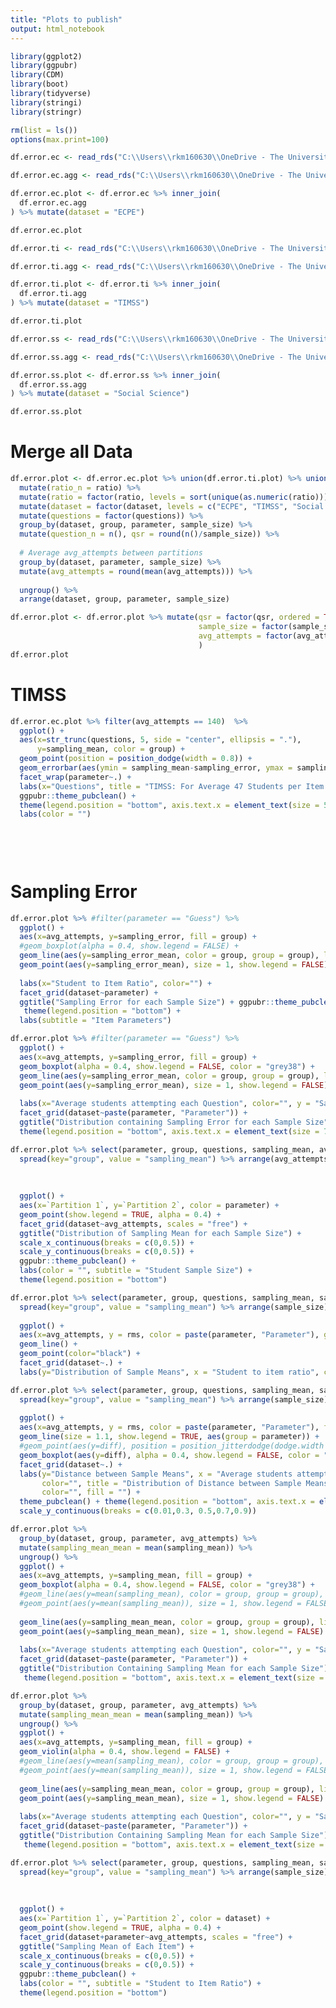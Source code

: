 ```yaml
---
title: "Plots to publish"
output: html_notebook
---
```



```r
library(ggplot2)
library(ggpubr)
library(CDM)
library(boot)
library(tidyverse)
library(stringi)
library(stringr)
```

```r
rm(list = ls())
options(max.print=100)
```


```r
df.error.ec <- read_rds("C:\\Users\\rkm160630\\OneDrive - The University of Texas at Dallas\\Ritesh Folder\\PhD\\FirstYearProject\\data\\df_error_ecpe.rds")

df.error.ec.agg <- read_rds("C:\\Users\\rkm160630\\OneDrive - The University of Texas at Dallas\\Ritesh Folder\\PhD\\FirstYearProject\\data\\df_error_agg_ecpe.rds")

df.error.ec.plot <- df.error.ec %>% inner_join(
  df.error.ec.agg
) %>% mutate(dataset = "ECPE")

df.error.ec.plot


```


```r
df.error.ti <- read_rds("C:\\Users\\rkm160630\\OneDrive - The University of Texas at Dallas\\Ritesh Folder\\PhD\\FirstYearProject\\data\\df_error_timss.rds")

df.error.ti.agg <- read_rds("C:\\Users\\rkm160630\\OneDrive - The University of Texas at Dallas\\Ritesh Folder\\PhD\\FirstYearProject\\data\\df_error_agg_timss.rds")

df.error.ti.plot <- df.error.ti %>% inner_join(
  df.error.ti.agg
) %>% mutate(dataset = "TIMSS")

df.error.ti.plot


```

```r
df.error.ss <- read_rds("C:\\Users\\rkm160630\\OneDrive - The University of Texas at Dallas\\Ritesh Folder\\PhD\\FirstYearProject\\data\\df_error_socialscience.rds")

df.error.ss.agg <- read_rds("C:\\Users\\rkm160630\\OneDrive - The University of Texas at Dallas\\Ritesh Folder\\PhD\\FirstYearProject\\data\\df_error_agg_socialscience.rds")

df.error.ss.plot <- df.error.ss %>% inner_join(
  df.error.ss.agg
) %>% mutate(dataset = "Social Science")

df.error.ss.plot

```

# Merge all Data

```r

df.error.plot <- df.error.ec.plot %>% union(df.error.ti.plot) %>% union(df.error.ss.plot) %>%
  mutate(ratio_n = ratio) %>%
  mutate(ratio = factor(ratio, levels = sort(unique(as.numeric(ratio))), ordered = TRUE)) %>%
  mutate(dataset = factor(dataset, levels = c("ECPE", "TIMSS", "Social Science"))) %>%
  mutate(questions = factor(questions)) %>% 
  group_by(dataset, group, parameter, sample_size) %>%
  mutate(question_n = n(), qsr = round(n()/sample_size)) %>% 
  
  # Average avg_attempts between partitions
  group_by(dataset, parameter, sample_size) %>%
  mutate(avg_attempts = round(mean(avg_attempts))) %>%
  
  ungroup() %>%
  arrange(dataset, group, parameter, sample_size)

df.error.plot <- df.error.plot %>% mutate(qsr = factor(qsr, ordered = TRUE), 
                                          sample_size = factor(sample_size, ordered = TRUE), 
                                          avg_attempts = factor(avg_attempts, ordered = TRUE)
                                          )
df.error.plot 
```

# TIMSS 
```r
df.error.ec.plot %>% filter(avg_attempts == 140)  %>%
  ggplot() + 
  aes(x=str_trunc(questions, 5, side = "center", ellipsis = "."), 
      y=sampling_mean, color = group) + 
  geom_point(position = position_dodge(width = 0.8)) + 
  geom_errorbar(aes(ymin = sampling_mean-sampling_error, ymax = sampling_mean+sampling_error), position = position_dodge(width = 0.8)) + 
  facet_wrap(parameter~.) + 
  labs(x="Questions", title = "TIMSS: For Average 47 Students per Item ") + 
  ggpubr::theme_pubclean() + 
  theme(legend.position = "bottom", axis.text.x = element_text(size = 5)) + 
  labs(color = "")
  
  
  
  
```


# Sampling Error

```r

df.error.plot %>% #filter(parameter == "Guess") %>%
  ggplot() + 
  aes(x=avg_attempts, y=sampling_error, fill = group) +
  #geom_boxplot(alpha = 0.4, show.legend = FALSE) +
  geom_line(aes(y=sampling_error_mean, color = group, group = group), linetype = 1, size = 1) + 
  geom_point(aes(y=sampling_error_mean), size = 1, show.legend = FALSE) + 
  
  labs(x="Student to Item Ratio", color="") +
  facet_grid(dataset~parameter) + 
  ggtitle("Sampling Error for each Sample Size") + ggpubr::theme_pubclean() + 
   theme(legend.position = "bottom") + 
  labs(subtitle = "Item Parameters")


```

```r

df.error.plot %>% #filter(parameter == "Guess") %>%
  ggplot() + 
  aes(x=avg_attempts, y=sampling_error, fill = group) +
  geom_boxplot(alpha = 0.4, show.legend = FALSE, color = "grey38") +
  geom_line(aes(y=sampling_error_mean, color = group, group = group), linetype = 1, size = 1.1) + 
  geom_point(aes(y=sampling_error_mean), size = 1, show.legend = FALSE) + 
  
  labs(x="Average students attempting each Question", color="", y = "Sampling Error") +
  facet_grid(dataset~paste(parameter, "Parameter")) + 
  ggtitle("Distribution containing Sampling Error for each Sample Size") + ggpubr::theme_pubclean() + 
  theme(legend.position = "bottom", axis.text.x = element_text(size = 7)) 

```


```r

df.error.plot %>% select(parameter, group, questions, sampling_mean, avg_attempts, ratio, dataset) %>% 
  spread(key="group", value = "sampling_mean") %>% arrange(avg_attempts) %>% #filter(parameter == "Guess") %>%
  
  
  
  ggplot() + 
  aes(x=`Partition 1`, y=`Partition 2`, color = parameter) +
  geom_point(show.legend = TRUE, alpha = 0.4) +
  facet_grid(dataset~avg_attempts, scales = "free") + 
  ggtitle("Distribution of Sampling Mean for each Sample Size") + 
  scale_x_continuous(breaks = c(0,0.5)) + 
  scale_y_continuous(breaks = c(0,0.5)) + 
  ggpubr::theme_pubclean() + 
  labs(color = "", subtitle = "Student Sample Size") + 
  theme(legend.position = "bottom")

```

```r
df.error.plot %>% select(parameter, group, questions, sampling_mean, sample_size, avg_attempts, dataset) %>% 
  spread(key="group", value = "sampling_mean") %>% arrange(sample_size) %>% mutate(diff = (`Partition 1` - `Partition 2`)^2) %>% group_by(parameter, avg_attempts, dataset) %>% summarise(rms = mean(diff)^(1/2)) %>% 
  
  ggplot() + 
  aes(x=avg_attempts, y = rms, color = paste(parameter, "Parameter"), group = parameter) + 
  geom_line() + 
  geom_point(color="black") +
  facet_grid(dataset~.) + 
  labs(y="Distribution of Sample Means", x = "Student to item ratio", color="", title = "Difference between Sample Means of both Partitions") + theme_pubclean() + theme(legend.position = "bottom") + scale_y_continuous(breaks = c(0.01,0.1,0.2,0.3,0.4))
```


```r
df.error.plot %>% select(parameter, group, questions, sampling_mean, sample_size, avg_attempts, dataset) %>% 
  spread(key="group", value = "sampling_mean") %>% arrange(sample_size) %>% mutate(diff = (`Partition 1` - `Partition 2`)^2) %>% group_by(parameter, avg_attempts, dataset) %>% mutate(rms = mean(diff)^(1/2)) %>% 
  
  ggplot() + 
  aes(x=avg_attempts, y = rms, color = paste(parameter, "Parameter"), fill = paste(parameter, "Parameter")) + 
  geom_line(size = 1.1, show.legend = TRUE, aes(group = parameter)) + 
  #geom_point(aes(y=diff), position = position_jitterdodge(dodge.width = 0.9), alpha = 0.04,show.legend = FALSE) + 
  geom_boxplot(aes(y=diff), alpha = 0.4, show.legend = FALSE, color = "grey38") +
  facet_grid(dataset~.) + 
  labs(y="Distance between Sample Means", x = "Average students attempting each Question", 
       color="", title = "Distribution of Distance between Sample Means of both Partitions",
       color="", fill = "") + 
  theme_pubclean() + theme(legend.position = "bottom", axis.text.x = element_text(size = 7)) + 
  scale_y_continuous(breaks = c(0.01,0.3, 0.5,0.7,0.9))
```

```r

df.error.plot %>% 
  group_by(dataset, group, parameter, avg_attempts) %>%
  mutate(sampling_mean_mean = mean(sampling_mean)) %>%
  ungroup() %>%
  ggplot() + 
  aes(x=avg_attempts, y=sampling_mean, fill = group) +
  geom_boxplot(alpha = 0.4, show.legend = FALSE, color = "grey38") +
  #geom_line(aes(y=mean(sampling_mean), color = group, group = group), linetype = 1, size = 1.1) + 
  #geom_point(aes(y=mean(sampling_mean)), size = 1, show.legend = FALSE) + 
  
  geom_line(aes(y=sampling_mean_mean, color = group, group = group), linetype = 1, size = 1.1) + 
  geom_point(aes(y=sampling_mean_mean), size = 1, show.legend = FALSE) + 
  
  labs(x="Average students attempting each Question", color="", y = "Sampling Mean") +
  facet_grid(dataset~paste(parameter, "Parameter")) + 
  ggtitle("Distribution Containing Sampling Mean for each Sample Size") + ggpubr::theme_pubclean() + 
   theme(legend.position = "bottom", axis.text.x = element_text(size = 7)) 

```

```r

df.error.plot %>% 
  group_by(dataset, group, parameter, avg_attempts) %>%
  mutate(sampling_mean_mean = mean(sampling_mean)) %>%
  ungroup() %>%
  ggplot() + 
  aes(x=avg_attempts, y=sampling_mean, fill = group) +
  geom_violin(alpha = 0.4, show.legend = FALSE) +
  #geom_line(aes(y=mean(sampling_mean), color = group, group = group), linetype = 1, size = 1.1) + 
  #geom_point(aes(y=mean(sampling_mean)), size = 1, show.legend = FALSE) + 
  
  geom_line(aes(y=sampling_mean_mean, color = group, group = group), linetype = 1, size = 1.1) + 
  geom_point(aes(y=sampling_mean_mean), size = 1, show.legend = FALSE) + 
  
  labs(x="Average students attempting each Question", color="", y = "Sampling Mean") +
  facet_grid(dataset~paste(parameter, "Parameter")) + 
  ggtitle("Distribution Containing Sampling Mean for each Sample Size") + ggpubr::theme_pubclean() + 
   theme(legend.position = "bottom", axis.text.x = element_text(size = 7)) 

```

```r

df.error.plot %>% select(parameter, group, questions, sampling_mean, sample_size, avg_attempts, dataset) %>% 
  spread(key="group", value = "sampling_mean") %>% arrange(sample_size) %>% #filter(parameter == "Guess") %>%
  
  
  
  ggplot() + 
  aes(x=`Partition 1`, y=`Partition 2`, color = dataset) +
  geom_point(show.legend = TRUE, alpha = 0.4) +
  facet_grid(dataset+parameter~avg_attempts, scales = "free") + 
  ggtitle("Sampling Mean of Each Item") + 
  scale_x_continuous(breaks = c(0,0.5)) + 
  scale_y_continuous(breaks = c(0,0.5)) + 
  ggpubr::theme_pubclean() + 
  labs(color = "", subtitle = "Student to Item Ratio") + 
  theme(legend.position = "bottom")

```



